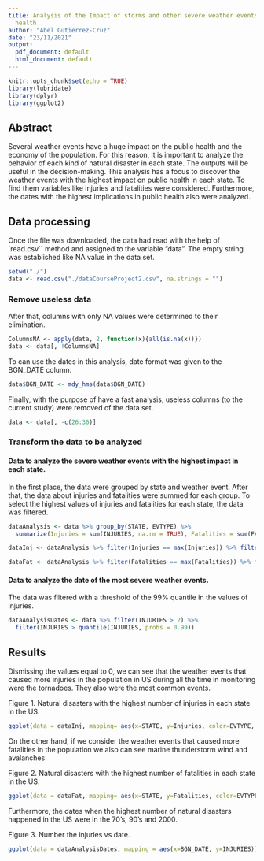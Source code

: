 ```yaml
---
title: Analysis of the Impact of storms and other severe weather events in public
  health
author: "Abel Gutierrez-Cruz"
date: "23/11/2021"
output:
  pdf_document: default
  html_document: default
---
```


```r
knitr::opts_chunk$set(echo = TRUE)
library(lubridate)
library(dplyr)
library(ggplot2)
```

## Abstract 
Several weather events have a huge impact on the public health and the economy of the population. For this reason, it is important to analyze the behavior of each kind of natural disaster in each state. The outputs will be useful in the decision-making. 
This analysis has a focus to discover the weather events with the highest impact on public health in each state. To find them variables like injuries and fatalities were considered. Furthermore, the dates with the highest implications in public health also were analyzed.


## Data processing 
Once the file was downloaded, the data had read with the help of `read.csv`` method and assigned to the variable "data". The empty string was established like NA value in the data set. 
```r
setwd("./")
data <- read.csv("./dataCourseProject2.csv", na.strings = "")
```

### Remove useless data 
After that, columns with only NA values were determined to their elimination.
```r
ColumnsNA <- apply(data, 2, function(x){all(is.na(x))})
data <- data[, !ColumnsNA]
```
To can use the dates in this analysis, date format was given to the BGN_DATE column. 
```r
data$BGN_DATE <- mdy_hms(data$BGN_DATE)
```

Finally, with the purpose of have a fast analysis, useless columns (to the current study) were removed of the data set.
```r
data <- data[, -c(26:36)]
```


### Transform the data to be analyzed
#### Data to analyze the severe weather events with the highest impact in each state. 
In the first place, the data were grouped by state and weather event. After that, the data about injuries and fatalities were summed for each group. 
To select the highest values of injuries and fatalities for each state, the data was filtered. 
```r
dataAnalysis <- data %>% group_by(STATE, EVTYPE) %>% 
  summarize(Injuries = sum(INJURIES, na.rm = TRUE), Fatalities = sum(FATALITIES)) 

dataInj <- dataAnalysis %>% filter(Injuries == max(Injuries)) %>% filter(Injuries != 0)

dataFat <- dataAnalysis %>% filter(Fatalities == max(Fatalities)) %>% filter(Fatalities != 0)
```

#### Data to analyze the date of the most severe weather events. 
The data was filtered with a threshold of the 99% quantile in the values of injuries. 
```r
dataAnalysisDates <- data %>% filter(INJURIES > 2) %>% 
  filter(INJURIES > quantile(INJURIES, probs = 0.99))  
```




## Results 

Dismissing the values equal to 0, we can see that the weather events that caused more injuries in the population in US during all the time in monitoring were the tornadoes. They also were the most common events. 

Figure 1. Natural disasters with the highest number of injuries in each state in the US. 
```r
ggplot(data = dataInj, mapping= aes(x=STATE, y=Injuries, color=EVTYPE, size=15)) + geom_point()
```

On the other hand, if we consider the weather events that caused more fatalities in the population we also can see marine thunderstorm wind and avalanches. 

Figure 2. Natural disasters with the highest number of fatalities in each state in the US. 
```r
ggplot(data = dataFat, mapping= aes(x=STATE, y=Fatalities, color=EVTYPE, size=15)) + geom_point()
```

Furthermore, the dates when the highest number of natural disasters happened in the US were in the 70's, 90's and 2000. 

Figure 3. Number the injuries vs date. 
```r
ggplot(data = dataAnalysisDates, mapping = aes(x=BGN_DATE, y=INJURIES)) + geom_line(color="red")
```

